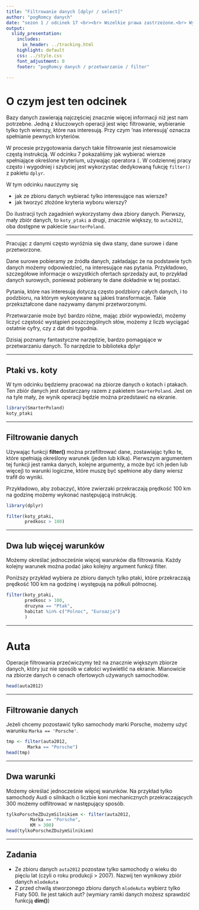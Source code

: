 ```yaml
---
title: "Filtrowanie danych [dplyr / select]"
author: "pogRomcy danych"
date: "sezon 1 / odcinek 17 <br><br> Wszelkie prawa zastrzeżone.<br> Wykorzystanie możliwe wyłącznie za zgodą autora.  <br><br><br><br>Naciśnij `A` by zamienić slajdy na ciągły tekst. <br> Naciśnij `T` by wyświetlić spis treści."
output:
  slidy_presentation:
    includes:
      in_header: ../tracking.html
    highlight: default
    css: ../style.css
    font_adjustment: 0
    footer: "pogRomcy danych / przetwarzanie / filter"

---
```


# O czym jest ten odcinek

Bazy danych zawierają najczęściej znacznie więcej informacji niż jest nam potrzebne. Jedną z kluczowych operacji jest więc filtrowanie, wybieranie tylko tych wierszy, które nas interesują. Przy czym 'nas interesują' oznacza spełnianie pewnych kryteriów.

W procesie przygotowania danych takie filtrowanie jest niesamowicie częstą instrukcją. W odcinku 7 pokazaliśmy jak wybierać wiersze spełniające określone kryterium, używając operatora `[`. W codziennej pracy często i wygodniej i szybciej jest wykorzystać dedykowaną fukcję `filter()` z pakietu `dplyr`.

W tym odcinku nauczymy się

- jak ze zbioru danych wybierać tylko interesujące nas wiersze?
- jak tworzyć złożóne kryteria wyboru wierszy?

Do ilustracji tych zagadnień wykorzystamy dwa zbiory danych. Pierwszy, mały zbiór danych, to `koty_ptaki` a drugi, 
znacznie większy, to `auta2012`, oba dostępne w pakiecie `SmarterPoland`.

---

Pracując z danymi często wyróżnia się dwa stany,
dane surowe i dane przetworzone.

Dane surowe pobieramy ze źródła danych, zakładając że na podstawie tych danych możemy odpowiedzieć, na interesujące nas pytania.
Przykładowo, szczegółowe informacje o wszystkich ofertach sprzedaży aut, to przykład danych surowych, ponieważ pobierany te dane dokładnie w tej postaci.

Pytania, które nas interesują dotyczą często podzbiory całych danych, i to podzbioru, na którym wykonywane są jakieś transformacje.
Takie przekształcone dane nazywamy danymi przetworzonymi.

Przetwarzanie może być bardzo różne, 
mając zbiór wypowiedzi, możemy liczyć częstość wystąpień poszczególnych słów,
możemy z liczb wyciągać ostatnie cyfry, czy z dat dni tygodnia.

Dzisiaj poznamy fantastyczne narzędzie, bardzo pomagające w przetwarzaniu danych.
To narzędzie to biblioteka dplyr

---

## Ptaki vs. koty

W tym odcinku będziemy pracować na zbiorze danych o kotach i ptakach. Ten zbiór danych jest dostarczany razem z pakietem `SmarterPoland`. Jest on na tyle mały, że wynik operacji będzie można przedstawić na ekranie.

```r
library(SmarterPoland)
koty_ptaki
```

---

## Filtrowanie danych

Używając funkcji **filter()** można przefiltrować dane, zostawiając tylko te, które spełniają określony warunek (jeden lub kilka).
Pierwszym argumentem tej funkcji jest ramka danych,
kolejne argumenty, a może być ich jeden lub więcej) to warunki logiczne, które muszę być spełnione aby dany wiersz trafił do wyniki.

Przykładowo, aby zobaczyć, które zwierzaki przekraczają prędkość 100 km na godzinę możemy wykonać następującą instrukcję.

```r
library(dplyr)

filter(koty_ptaki,
       predkosc > 100)
```

---

## Dwa lub więcej warunków

Możemy określać jednocześnie więcej warunków dla filtrowania.
Każdy kolejny warunek można podać jako kolejny argument funkcji filter.

Poniższy przykład wybiera ze zbioru danych tylko ptaki, które przekraczają prędkość 100 km na godzinę i występują na półkuli północnej.

```r
filter(koty_ptaki,
       predkosc > 100,
       druzyna == "Ptak",
       habitat %in% c("Polnoc", "Euroazja")
       )
```


---

# Auta

Operacje filtrowania przećwiczymy też na znacznie większym zbiorze danych, który juz nie sposób w całości wyświetlić na ekranie. Mianowicie na zbiorze danych o cenach ofertowych używanych samochodów.

```r
head(auta2012)
```

---

## Filtrowanie danych

Jeżeli chcemy pozostawić tylko samochody marki Porsche, możemy użyć warunku `Marka == 'Porsche'`.

```r
tmp <- filter(auta2012,
        Marka == "Porsche")
head(tmp)
```

---

## Dwa warunki

Możemy określać jednocześnie więcej warunków.
Na przykład tylko samochody Audi o silnikach o liczbie koni mechanicznych przekraczających 300 możemy odfiltrować w następujący sposób.

```r
tylkoPorscheZDużymSilnikiem <- filter(auta2012,
         Marka == "Porsche",
         KM > 300)
head(tylkoPorscheZDużymSilnikiem)
```

---

## Zadania

+ Ze zbioru danych `auta2012` pozostaw tylko samochody o wieku do pięciu lat (czyli o roku produkcji > 2007). Nazwij ten wynikowy zbiór danych `mlodeAuta`
+ Z przed chwilą stworzonego zbioru danych `mlodeAuta` wybierz tylko Fiaty 500. Ile jest takich aut? 
(wymiary ramki danych możesz sprawdzić funkcją **dim()**)


